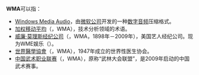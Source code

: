 '''WMA'''可以指：

*[[Windows_Media_Audio|Windows Media Audio]]，由[[微软公司|微软公司]]开发的一种[[数字音频|数字音频]]压缩格式。
*[[加权移动平均|加权移动平均]]（{{lang-en|Weighted moving average}}，WMA），技术分析领域的术语。
*[[威廉·莫理斯经纪公司|威廉·莫理斯经纪公司]]（{{lang-en|William Morris Agency}}，WMA，1898年－2009年），美国艺人经纪公司。现为WME娱乐（{{lang-en|WME Entertainment}}）。
*[[世界醫學協會|世界醫學協會]]（{{lang-en|World Medical Association}}，WMA），1947年成立的世界性医生协会。
*[[中国武术职业联赛|中国武术职业联赛]]（{{lang-en|Wushu Masters Association}}，WMA），原称“武林大会联盟”，是2009年启动的中国武术赛事。

{{disambig|Cat=三字拉丁字母缩写消歧义}}